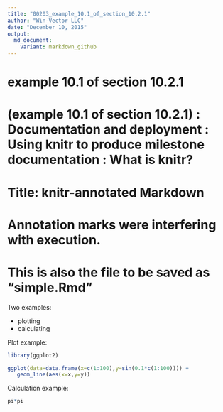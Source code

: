 ```yaml
---
title: "00203_example_10.1_of_section_10.2.1"
author: "Win-Vector LLC"
date: "December 10, 2015"
output:
  md_document:
    variant: markdown_github
---
```


# example 10.1 of section 10.2.1 
# (example 10.1 of section 10.2.1)  : Documentation and deployment : Using knitr to produce milestone documentation : What is knitr? 
# Title: knitr-annotated Markdown 

# Annotation marks were interfering with execution.
# This is also the file to be saved as "simple.Rmd"

Two examples:

* plotting
* calculating

Plot example:
```r
library(ggplot2)

ggplot(data=data.frame(x=c(1:100),y=sin(0.1*c(1:100)))) +
   geom_line(aes(x=x,y=y))

```

Calculation example: 
```r
pi*pi
```

